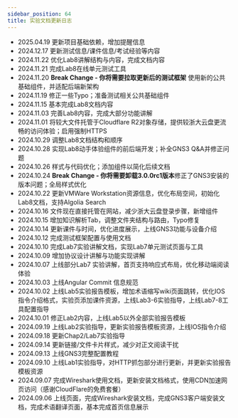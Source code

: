 ```yaml
---
sidebar_position: 64
title: 实验文档更新日志
---
```




* 2025.04.19 更新项目基础依赖，增加提醒信息
* 2024.12.17 更新测试信息/课件信息/考试经验等内容
* 2024.11.22 优化Lab8讲解结构与内容，完成文档内容
* 2024.11.21 完成Lab8在线单元测试工具
* 2024.11.20 **Break Change - 你将需要拉取更新后的测试框架** 使用新的公共基础组件，并适配后端新架构
* 2024.11.19 修正一些Typo；准备测试相关公共基础组件
* 2024.11.15 基本完成Lab8文档内容
* 2024.11.03 完善Lab8内容，完成大部分功能讲解
* 2024.11.01 将较大文件托管于Cloudflare R2对象存储，提供较浙大云盘更流畅的访问体验；启用强制HTTPS
* 2024.10.29 调整Lab8文档结构和顺序
* 2024.10.28 实现Lab8动手体验组件的前后端开发；补全GNS3 Q&A并修正问题
* 2024.10.26 样式与代码优化；添加组件以简化后续文档
* 2024.10.24 **Break Change - 你将需要卸载3.0.0rc1版本**修正了GNS3安装的版本问题；全局样式优化
* 2024.10.22 更新VMWare Workstation资源信息，优化布局空间，初始化Lab8文档，支持Algolia Search
* 2024.10.16 文件现在直接托管在网站，减少浙大云盘登录步骤，新增组件
* 2024.10.15 增加知识解析Tab，调整文件夹结构与路由，Typo修复
* 2024.10.14 更新课件与时间，优化进度展示，上线GNS3功能与设备介绍
* 2024.10.12 完成测试框架配置与使用文档
* 2024.10.10 完成Lab7实验讲解文档，实现Lab7单元测试页面与工具
* 2024.10.09 增加协议设计讲解与功能实现讲解
* 2024.10.07 上线部分Lab7 实验讲解，首页支持响应式布局，优化移动端阅读体验
* 2024.10.03 上线Angular Commit 信息规范
* 2024.10.02 上线Lab5实验报告模板，增加术语缩写wiki页面跳转，优化IOS指令介绍格式，实验页添加课件资源，上线Lab3-6实验指导，上线Lab7-8工具配置指导
* 2024.10.01 修正Lab2内容，上线Lab5以外全部实验报告模板
* 2024.09.19 上线Lab2实验指导，更新实验报告模板资源，上线IOS指令介绍
* 2024.09.18 更新Chap2/Lab7实验指导
* 2024.09.14 更新链接/文件卡片样式，减少对正文阅读干扰
* 2024.09.13 上线GNS3完整配置教程
* 2024.09.10 上线Lab1实验指导，对HTTP抓包部分进行更新，并更新实验报告模板资源
* 2024.09.07 完成Wireshark使用文档，更新安装文档格式，使用CDN加速网页访问（感谢CloudFlare的免费套餐）
* 2024.09.06 上线页面，完成Wireshark安装文档，完成GNS3客户端安装文档，完成术语翻译页面，基本完成首页信息展示
